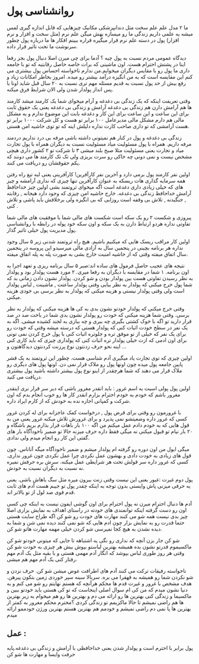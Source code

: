 # روانشناسی پول

ما ۲ مدل علم علم سخت مثل دندانپزشکی مکانیک چیزهایی که قابل اندازه گیری لمس میشه یه علمی داریم زندگی ما رو میسازه بهش میگن علم نرم (مثل سخت و افزار و نرم افزار) پول در دسته علم نرم قرار میگیره قراره ببینم افکار ها ما درباره پول چطور سرنوشت ما تحت تاثیر قرار داده.

دیدگاه عمومی مردم نسبت به پول چیه ؟ آدما برای چی میرن اصلا دنبال پول بجز رفعا اینا در پشتش احترام هست. اون ماشینی که برات خاصه حاصل رقابتیه که تو با جامعه داری ما پول رو با مقایس دیگران میخوایم.من ندارم ناخواسته احساس پول بیشتری می کنم این مقایسه است که به من انگیزه درآمد بیشتر رو میده. امروز بخاطر امکانات زیاد و رفع بیش از حد پول نسبت به قدیم مسئله مهم تری نسبت به ۲۰ سال قبل شاید اونا با پس انداز پولدار شدن ولی الان شرایط فرق میکنه.

وقتی تعریفت اینکه که یک زندگی بی دغدغه و آرام میخوای شما یک کارمند میشد کارمند ها هم آرامش دارن هم زندگی بی دغدغه آرامش و زندگی بی دغدغه یعنی یک حقوق ثابت برای این ساعت و این ساعت برای این کار و دغدغه بابت این موضوع ندارم و یه مشکل مالی هم دارم مشکل مالی مدیرعامل ۱۰۰ برابر تو هست و کل شرکت ۱۰۰۰ برابر تو هست آرامشی که تو داری صاحب کارت نداره دلیلش اینه که تو توی حاشیه امن هستی.

زندگی بی دغدغه و پول در کنار هم نمیتونی داشته باشی مرفه بی درد نداریم دردمند مرفه داریم. همراه با پول مسئولیت میاد مسئولیت نسبت به دیگران همراه با پول تجارت میاد و تجارت یعنی مسئولیت مثلا صبح بلند میشی ۳ تا شرکت تو ۲ کشور داری هیچی مشخص نیست و نمی دونی چه خاکی رو سرت بریزی ولی تک تک کارمند ها می دونند که یکم حقوقشان رو دریافت می کنند.

اولین نفر کارمند پول برمی دارد و آخرین نفر کارآفرین! کارآفرینی یعنی لبه تیغ راه رفتن همه سرمایه گذاری هات ریسکه به عنوان کارآفرین تنها چیزی که نداری آرامشه و چیز های که خیلی زیادی داری دغدغه است اگه میخوای ثروتمند بشی اولین چیز خداحافظ آرامش خداحافظ زندگی بی دغدغه.
خارج حاشیه امن چیزی که وجود دارد هیجانه , رقابته , جنگیدنه , تلاش بی وقفه است روزایی که بی انگیزه ولی برخلافش باید پاشی و تلاش کنی .

پیروزی و شکست ۲ رو یک سکه است شکست های مالی شما با موفقیت های مالی شما تفاوتی نداره هردو ارتباط دارن به یک سکه و اون سکه خود پوله در رابطه با روانشناسی پول مدیریت پول خیلی تاثیر گذار.

اولین کار مراقب ریسک هایی که میکنیم باشیم. هیچ راه ثروتمند شدنی زیر ۵ سال وجود نداره هر برنامه بچینی در پنجمین سال به آزادی مالی میرسیدو این پروسه در پنجمین سال اتفاق میفته وقتی که از حاشیه امنیت خارج بشی به صورت پله به پله اتفاق میفته.

نتیجه های عجیب حاصل فرمول های ساده اند:‌صبر ۵ سال برنامه ریزی و تعهد اجرا به اون برنامه. ۱ شما در مقایسه با دیگران به رفعا میری. ۲ مورد هست پولدار بود و پولدار به نظر رسیدن تفاوتی هست بین پولدار بودن و شو کردن. پولدار نشون دادن زمانی بد که شما پول خرج میکنی که پولدار به نظر بیایی وقتی پولدار ساعتت , ماشینت , لباس پولدار است ولی وقتی پولدار نیستی و هزینه میکنی که پولدار به نظر برسی بی خودی هزینه میکنی.

وقتی خرج میکنی که پولدار خودتو نشون بدی به کی ها هزینه میکنی که پولدار به نظر برسی. وقتی شما هزینه میکنی که خودت رو پولدار نشون بدی شما در باخت صد در صد قرار دارید تو اگه با خوک کشتی بگیری چه ببری و چه ببازی به لجند کشیده میشی. اگه به یک نفر در سطح خودت اثبات کنی که پولدار هستی که درسته میشه وقتی که خودت رو برای یک نفر که خیلی از تو موفق تره و جلوتره اثبات کنی با پول خرج کردن نمی تونی برای اون ادمی که ازت خیلی پولدار تره اثبات کنی که پولداری چیزی که باید کاری کنی اینه نحو حرف زدنتون نوع پرزنت کردنتون دیدگاهتون و …

اولین چیزی که توی تجارت یاد میگیری آدم شناسی هست. چطور این ثروتمند به یک قشر پایین جامعه پول میده چون اونها پول رو ملاک قرار نمی دن. اونها پول های دیگری رو ملاک قرار می دهند که شما هرچقدر از اینو نوع پول بیشتر داشته باشید پول بیشتری دریافت می کنید.

اولین پول پولی اسیت به اسم غرور : باید انقدر مغرور باشی که دیر سر قرار نری اینقدر مغرور باشم که خودم به خودم احترام بزارم انقدر کار ها رو خوب انجام بدم که اون شرکت و کمپانی اجازه نده به خودش که از کارم ایراد داره.

با غرورمون رو وقتی برای قرض پول , درخواست کمک عاجزانه برای له کردن غرور کسی که غرور داره وضعیتشو نمی پذیرد و برای غرورش تلاش میکنه غرور یعنی من به قول هایی که به خودم دادم عمل میکنم من اگه ۱۰۰ بار باهات قرار بذارم بریم باشگاه و ۲۰ بار نیام تو قبول میکنی نه میگی فقط داره حرف میزنه حالا تو ضمیر ناخودآگاه بار های گفتی این کار رو انجام میدم ولی ندادی.

میگی ایول من اون دوره رو گرفته ام پولدار میشم و ضمیر ناخودآگاه میگه آناناس. چون قول های زیادی به خودت دادی و بهشون عمل نکردی چرا عمل نکردی چون غرور نداری. کسی که غرور داره سر قولش تحت هر شرایطی عمل میکنه. سرش بره حرفش نمیره نه نسبت به دیگران نسبت به خودش.

پول دوم غیرت :‌غیور یعنی این نیست وقتی زنت بیرون میره مثل سگ باهاش باشی. یعنی یه حرفی میزنی پاش وایستی بدون توجه به اینکه چقدر پول تو جیبم هست آدم های ثابت قدم قوی صد لول از تو بالاتر اند.

آدم ها دنبال احترام میرن نه پول احترام برای اون گوشی ایفون نیست به اینکه چی کسی اون رو دست گرفته اینکه توانمندی های خودته در راستای اهداف به نمایش بزاری اصلا چیز بدی نیست همه شو می کنند مهارت های خودت رو شو کن اگه طراح سایت هستی حتما قدرت رو به نمایش بزار چون ادم هایی که شو نمی کنند دیده نمی شن و شما به دیده نشدن به هیچ کجا نمیرسی شو کردن خیلی مهمه مهارت هاتو شو کن.

شو کن جار بزن آنچه که نداری رو نگی یه اشتباهه تا جایی که میتونی خودتو شو کن ماکسیموم قدرتو نشون بده همیشه بهترین لباستو بپوش بیش هر چیزی به خودت شو کن وقتی هر روز طوری لباس بپوشد که انگار آدم مهمی هستی و با بقیه مثل یک آدم مهم رفتار کنی یک آدم مهم هم میشی.

ناخواسته رفیقات ترکت می کنند آدم های اطرافت عوض میشن شو کن. حرف نزدن و شو نکردن شما رو همیشه به قهقرا می بره. سربالا سینه سپر خوردی زمین بتکون پیرهن. هدف مشخص با غرور و غیرت قدم ها محکم هرآنچه که هستم نهایتم رو شو می کنم و به دنیا نشون میدم که من کی ام سوال اصلی اینجاست که تو کی هستی باید خودتو ببین و ماکسیما و زندگی کنی بهترین ها رو ارائه می دم و بهترین ها رو هم میخوام به زیر بهترین ها هم راضی نمیشم تا حالا ماکزیمم تو زندگی کردی ؟‌محترم محکم مغرور به کمتر از بهترین ها پا نمی دم راضی نمیشم و خودمم هم بهترین هستم بهترین ورژن خودممو ارائه میدم

## عمل :‌

پول برابر با احترم است و پولدار شدن یعنی خداحافظی با آرامش و زندگی بی دغدغه.پایه حرفت وایسا و مهارت ها شو کن
